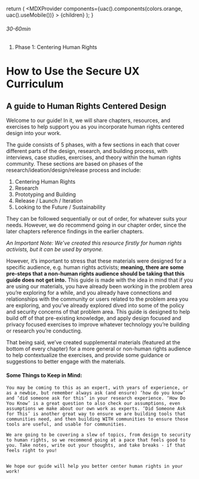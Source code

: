 
  return (
    <MDXProvider
      components={uac().components(colors.orange, uac().useMobile())}
    >
      {children}
    </MDXProvider>
  );
}

[comment]: # "↓↓↓ Editable ↓↓↓"

###### 30-60min

1. Phase 1: Centering Human Rights

# How to Use the Secure UX Curriculum

## A guide to Human Rights Centered Design

Welcome to our guide! In it, we will share chapters, resources, and exercises to help support you as you incorporate human rights centered design into your work.

The guide consists of 5 phases, with a few sections in each that cover different parts of the design, research, and building process, with interviews, case studies, exercises, and theory within the human rights community. These sections are based on phases of the research/ideation/design/release process and include:

1. Centering Human Rights
2. Research
3. Prototyping and Building
4. Release / Launch / Iteration
5. Looking to the Future / Sustainability

They can be followed sequentially or out of order, for whatever suits your needs. However, we do recommend going in our chapter order, since the later chapters reference findings in the earlier chapters.

_An Important Note: We’ve created this resource firstly for human rights activists, but it can be used by anyone._

However, it’s important to stress that these materials were designed for a specific audience, e.g. human rights activists; **meaning, there are some pre-steps that a non-human rights audience should be taking that this guide does not get into.** This guide is made with the idea in mind that if you are using our materials, you have already been working in the problem area you’re exploring for a while, and you already have connections and relationships with the community or users related to the problem area you are exploring, and you’ve already explored dived into some of the policy and security concerns of that problem area. This guide is designed to help build off of that pre-existing knowledge, and apply design focused and privacy focused exercises to improve whatever technology you’re building or research you’re conducting.

That being said, we’ve created supplemental materials (featured at the bottom of every chapter) for a more general or non-human rights audience to help contextualize the exercises, and provide some guidance or suggestions to better engage with the materials.

#### Some Things to Keep in Mind:

```
You may be coming to this as an expert, with years of experience, or as a newbie, but remember always ask (and ensure) ‘how do you know’ and ‘did someone ask for this’ in your research experience. ‘How Do You Know’ is a great question to also check our assumptions, even assumptions we make about our own work as experts. ‘Did Someone Ask for This’ is another great way to ensure we are building tools that communities need, and then building WITH communities to ensure those tools are useful, and usable for communities.

We are going to be covering a slew of topics, from design to security to human rights, so we recommend going at a pace that feels good to you. Take notes, write out your thoughts, and take breaks - if that feels right to you!


We hope our guide will help you better center human rights in your work!
```
